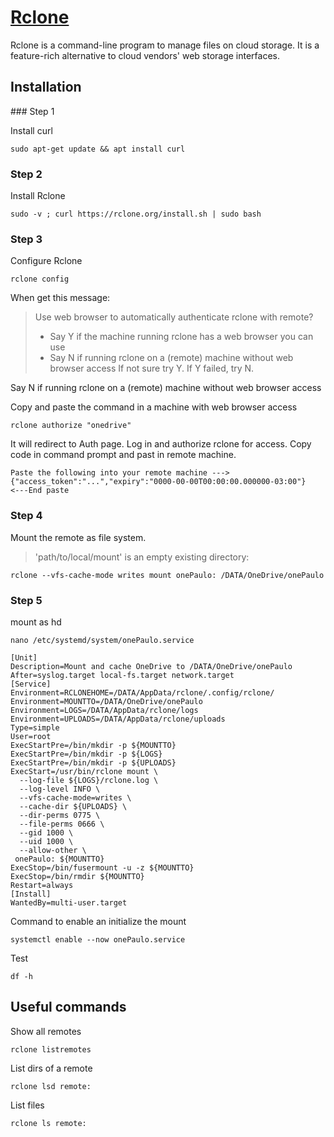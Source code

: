 # [Rclone](https://rclone.org/)

Rclone is a command-line program to manage files on cloud storage. It is a feature-rich alternative to cloud vendors' web storage interfaces.

## Installation
 
 
<Steps>
### Step 1
 
Install curl
```command copy
sudo apt-get update && apt install curl
```
 
### Step 2
 
Install Rclone
```command copy
sudo -v ; curl https://rclone.org/install.sh | sudo bash
```

### Step 3
 
Configure Rclone
```command copy
rclone config
```

When get this message:

> Use web browser to automatically authenticate rclone with remote?
>  * Say Y if the machine running rclone has a web browser you can use
>  * Say N if running rclone on a (remote) machine without web browser access
> If not sure try Y. If Y failed, try N.

Say N if running rclone on a (remote) machine without web browser access

Copy and paste the command in a machine with web browser access

```command copy
rclone authorize "onedrive"
```

It will redirect to Auth page.
Log in and authorize rclone for access.
Copy code in command prompt and past in remote machine.

```command copy
Paste the following into your remote machine --->
{"access_token":"...","expiry":"0000-00-00T00:00:00.000000-03:00"}
<---End paste
```

### Step 4
 
Mount the remote as file system.

> 'path/to/local/mount' is an empty existing directory:

```command copy
rclone --vfs-cache-mode writes mount onePaulo: /DATA/OneDrive/onePaulo
```

### Step 5
 
mount as hd

```command copy
nano /etc/systemd/system/onePaulo.service
```

```command copy
[Unit]
Description=Mount and cache OneDrive to /DATA/OneDrive/onePaulo
After=syslog.target local-fs.target network.target
[Service]
Environment=RCLONEHOME=/DATA/AppData/rclone/.config/rclone/
Environment=MOUNTTO=/DATA/OneDrive/onePaulo
Environment=LOGS=/DATA/AppData/rclone/logs
Environment=UPLOADS=/DATA/AppData/rclone/uploads
Type=simple
User=root
ExecStartPre=/bin/mkdir -p ${MOUNTTO}
ExecStartPre=/bin/mkdir -p ${LOGS}
ExecStartPre=/bin/mkdir -p ${UPLOADS}
ExecStart=/usr/bin/rclone mount \
  --log-file ${LOGS}/rclone.log \
  --log-level INFO \
  --vfs-cache-mode=writes \
  --cache-dir ${UPLOADS} \
  --dir-perms 0775 \
  --file-perms 0666 \
  --gid 1000 \
  --uid 1000 \
  --allow-other \
 onePaulo: ${MOUNTTO}
ExecStop=/bin/fusermount -u -z ${MOUNTTO}
ExecStop=/bin/rmdir ${MOUNTTO}
Restart=always
[Install]
WantedBy=multi-user.target
```

Command to enable an initialize the mount

```command copy
systemctl enable --now onePaulo.service
```

Test 

```command copy
df -h
```

</Steps>


## Useful commands

Show all remotes

```command copy
rclone listremotes
```

List dirs of a remote

```command copy
rclone lsd remote:
```

List files

```command copy
rclone ls remote:
```